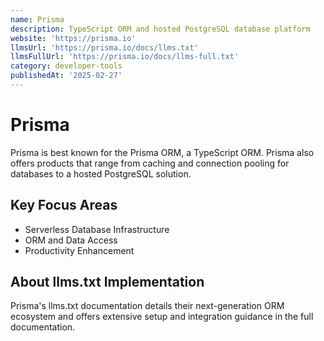 ```yaml
---
name: Prisma
description: TypeScript ORM and hosted PostgreSQL database platform
website: 'https://prisma.io'
llmsUrl: 'https://prisma.io/docs/llms.txt'
llmsFullUrl: 'https://prisma.io/docs/llms-full.txt'
category: developer-tools
publishedAt: '2025-02-27'
---
```


# Prisma

Prisma is best known for the Prisma ORM, a TypeScript ORM. Prisma also offers products that range from caching and connection pooling for databases to a hosted PostgreSQL solution.

## Key Focus Areas

- Serverless Database Infrastructure
- ORM and Data Access
- Productivity Enhancement

## About llms.txt Implementation

Prisma's llms.txt documentation details their next-generation ORM ecosystem and offers extensive setup and integration guidance in the full documentation.
